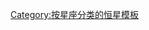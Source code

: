 {{Navbox
|name=英仙座恒星
|title=[[英仙座]]恒星
|state = {{{state|<noinclude>
uncollapsed
</noinclude>}}}
|border={{{border|}}}

|group1=[[拜耳命名法|拜耳命名]]
|list1=[[天船三|α]] • [[大陵五|β]] • [[天船二|γ]] • [[天船五|δ]] • [[卷舌二|ε]] • [[卷舌四|ζ]] • [[天船一|η]] • [[大陵增十三|θ]] • [[大陵三|ι]] • [[大陵四|κ]] • [[積水 (胃宿)|λ]] • [[天船七|μ]] • [[卷舌一|ν]] • [[卷舌三|ξ]] • [[英仙座ο|ο]] • [[积尸|π]] • [[大陵六|ρ]] • [[天船增四|σ]] • [[大陵二|τ]] • [[天大将军二|φ]] • [[NGC 884|χ]] • [[天船四|ψ]] • [[大陵增十八|ω]] • [[天船增十|b]] • [[天船六|c]] • [[天船增六|d]] • [[五车增三|e]] • [[卷舌增六|f]] • [[大陵增五|g]] • [[英仙座9|i]] • [[英仙座k|k]] • [[大陵增十九|l]] • [[五车增二|m]] • [[天讒|n]] • [[卷舌六|o]] • [[積水增一|A]]

|group2=[[佛蘭斯蒂德命名法|佛氏命名]]
|list2=[[英仙座1|1]] • [[天大将军增十六|2]] • [[天大将军增十五|3]] • [[大陵增五|4 (g)]] • [[大陵增三|5]] • [[NGC 884|7 (χ)]] • [[大陵增二|8]] • [[英仙座9|9 (i)]] • [[英仙座10|10]] • [[英仙座11|11]] • [[大陵八|12]] • [[大陵增十三|13 (θ)]] • [[大陵增十四|14]] • [[天船一|15 (η)]] • [[大陵七|16]] • [[大陵增十六|17]] • [[大陵二|18 (τ)]] • [[大陵增十五|20]] • [[胃宿增三|21]] • [[积尸|22 (π)]] • [[天船二|23 (γ)]] • [[英仙座24|24]] • [[大陵六|25 (ρ)]] • [[大陵五|26 (β)]] • [[大陵四|27 (κ)]] • [[大陵增十八|28 (ω)]] • [[天船增一|29]] • [[大陵增廿|30]] • [[天船增二|31]] • [[大陵增十九|32 (l)]] • [[天船三|33 (α)]] • [[天船增三|34]] • [[英仙座35|35 (σ)]] • [[天船增五|36]] • [[天船四|37 (ψ)]] • [[英仙座38|38 (ο)]] • [[天船五|39 (δ)]]  • [[卷舌六|40 (o)]] • [[卷舌一|41 (ν)]] • [[天讒|42 (n)]] • [[積水增一|43 (A)]] • [[卷舌四|44 (ζ)]] • [[卷舌二|45 (ε)]] • [[卷舌三|46 (ξ)]] • [[積水 (胃宿)|47 (λ)]] • [[天船六|48 (c)]] • [[卷舌增四|49]] • [[卷舌增五|50]] • [[天船七|51 (μ)]] • [[卷舌增六|52 (f)]] • [[天船增六|53 (d)]] • [[卷舌增三|54]] • [[卷舌增二|55]] • [[英仙座56|56]] • [[五车增二|57 (m)]] • [[五车增三|58 (e)]] • [[五车增一|59]] • ''[[五车增七|御夫座1]]'' 

|group3=[[鄰近恆星列表|近星]]
|list3=[[GJ 1068]]

|group4=其他
|list4=[[GD 61]] • [[英仙座S|S]] • [[PSR J0357+3205]]

|below=[[英仙座恒星列表]]
}}<noinclude>
{{Documentation}}

[[Category:按星座分类的恒星模板]]
</noinclude>